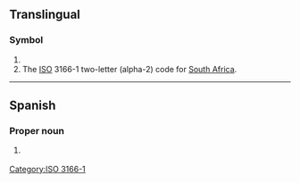 {{also|Appendix:Variations of "za"}}
==Translingual==

===Symbol===
{{head|mul|symbol}}

# {{SI-unit-abb|zetta|ampere|[[electrical current]]}}
# The [[ISO]] 3166-1 two-letter (alpha-2) code for [[South Africa]].

[[Category:ISO 3166-1]]

----

==Spanish==

===Proper noun===
{{es-proper noun}}

# {{abbreviation of|Zacatecas|lang=es|dot=}} {{gloss|Mexican state}}